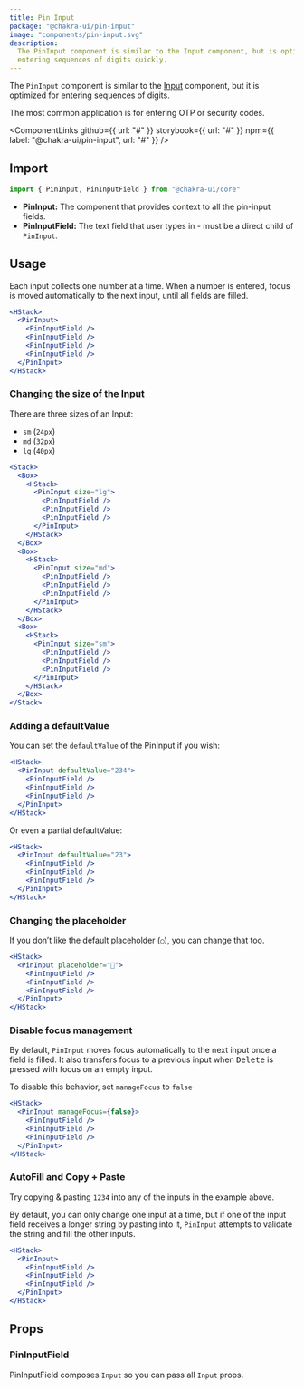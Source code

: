 ```yaml
---
title: Pin Input
package: "@chakra-ui/pin-input"
image: "components/pin-input.svg"
description:
  The PinInput component is similar to the Input component, but is optimized for
  entering sequences of digits quickly.
---
```


The `PinInput` component is similar to the [Input](/docs/form/input) component,
but it is optimized for entering sequences of digits.

The most common application is for entering OTP or security codes.

<ComponentLinks
  github={{ url: "#" }}
  storybook={{ url: "#" }}
  npm={{ label: "@chakra-ui/pin-input", url: "#" }}
/>

<carbon-ad></carbon-ad>

## Import

```js
import { PinInput, PinInputField } from "@chakra-ui/core"
```

- **PinInput:** The component that provides context to all the pin-input fields.
- **PinInputField:** The text field that user types in - must be a direct child
  of `PinInput`.

## Usage

Each input collects one number at a time. When a number is entered, focus is
moved automatically to the next input, until all fields are filled.

```jsx
<HStack>
  <PinInput>
    <PinInputField />
    <PinInputField />
    <PinInputField />
    <PinInputField />
  </PinInput>
</HStack>
```

### Changing the size of the Input

There are three sizes of an Input:

- `sm` (`24px`)
- `md` (`32px`)
- `lg` (`40px`)

```jsx
<Stack>
  <Box>
    <HStack>
      <PinInput size="lg">
        <PinInputField />
        <PinInputField />
        <PinInputField />
      </PinInput>
    </HStack>
  </Box>
  <Box>
    <HStack>
      <PinInput size="md">
        <PinInputField />
        <PinInputField />
        <PinInputField />
      </PinInput>
    </HStack>
  </Box>
  <Box>
    <HStack>
      <PinInput size="sm">
        <PinInputField />
        <PinInputField />
        <PinInputField />
      </PinInput>
    </HStack>
  </Box>
</Stack>
```

### Adding a defaultValue

You can set the `defaultValue` of the PinInput if you wish:

```jsx
<HStack>
  <PinInput defaultValue="234">
    <PinInputField />
    <PinInputField />
    <PinInputField />
  </PinInput>
</HStack>
```

Or even a partial defaultValue:

```jsx
<HStack>
  <PinInput defaultValue="23">
    <PinInputField />
    <PinInputField />
    <PinInputField />
  </PinInput>
</HStack>
```

### Changing the placeholder

If you donʼt like the default placeholder (`○`), you can change that too.

```jsx
<HStack>
  <PinInput placeholder="🥳">
    <PinInputField />
    <PinInputField />
    <PinInputField />
  </PinInput>
</HStack>
```

### Disable focus management

By default, `PinInput` moves focus automatically to the next input once a field
is filled. It also transfers focus to a previous input when <kbd>Delete</kbd> is
pressed with focus on an empty input.

To disable this behavior, set `manageFocus` to `false`

```jsx
<HStack>
  <PinInput manageFocus={false}>
    <PinInputField />
    <PinInputField />
    <PinInputField />
  </PinInput>
</HStack>
```

### AutoFill and Copy + Paste

Try copying & pasting `1234` into any of the inputs in the example above.

By default, you can only change one input at a time, but if one of the input
field receives a longer string by pasting into it, `PinInput` attempts to
validate the string and fill the other inputs.

```jsx
<HStack>
  <PinInput>
    <PinInputField />
    <PinInputField />
    <PinInputField />
  </PinInput>
</HStack>
```

## Props

<PropsTable of="PinInput" />

### PinInputField

PinInputField composes `Input` so you can pass all `Input` props.

<PropsTable of="Input" />
